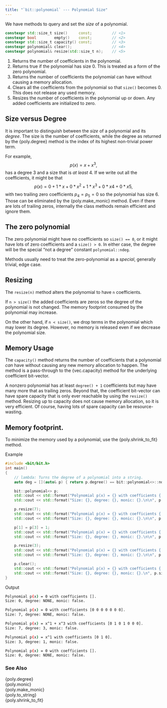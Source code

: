 ```yaml
---
title: "`bit::polynomial` --- Polynomial Size"
---
```


We have methods to query and set the *size* of a polynomial.
```cpp
constexpr std::size_t size()     const;         // <1>
constexpr bool        empty()    const;         // <2>
constexpr std::size_t capacity() const;         // <3>
constexpr polynomial& clear();                  // <4>
constexpr polynomial& resize(std::size_t n);    // <5>
```
1. Returns the number of coefficients in the polynomial.
2. Returns true if the polynomial has size 0. This is treated as a form of the zero polynomial.
3. Returns the number of coefficients the polynomial can have without causing a memory allocation.
4. Clears all the coefficients from the polynomial so that `size()` becomes 0. This does not release any used memory.
5. Resizes the number of coefficients in the polynomial up or down. Any added coefficients are initialized to zero.

## Size versus Degree

It is important to distinguish between the *size* of a polynomial and its *degree*.
The size is the number of coefficients, while the degree as returned by the {poly.degree} method
is the index of its highest non-trivial power term.

For example,
$$
p(x) = x + x^3,
$$
has a degree 3 and a size that is *at least* 4.
If we write out all the coefficients, it might be that
$$
p(x) = 0 + 1*x + 0*x^2 + 1*x^3 + 0*x4 + 0*x5,
$$
with two trailing zero coefficients $p_4 = p_5 = 0$ so the polynomial has size 6.
Those can be eliminated by the {poly.make_monic} method.
Even if there are lots of trailing zeros, internally the class methods remain efficient and ignore them.

::: {.callout-note}
# The zero polynomial
The zero polynomial might have no coefficients so `size() == 0`, or it might have lots of zero coefficients and a `size() > 0`.
In either case, the degree will be the special "not a degree" constant `polynomial::ndeg`.

Methods usually need to treat the zero-polynomial as a *special*, generally trivial, edge case.
:::

## Resizing

The `resize(n)` method alters the polynomial to have `n` coefficients.

If `n > size()` the added coefficients are zeros so the degree of the polynomial is not changed.
The memory footprint consumed by the polynomial may increase.

On the other hand, if `n < size()`, we drop terms in the polynomial which may lower its degree.
However, no memory is released even if we decrease the polynomial size.

## Memory Usage

The `capacity()` method returns the number of coefficients that a polynomial *can* have without causing any new memory allocation to happen.
The method is a pass-through to the {vec.capacity} method for the underlying coefficient bit-vector.

A nonzero polynomial has at least `degree() + 1` coefficients but may have many more that as trailing zeros.
Beyond that, the coefficient bit-vector can have spare capacity that is only ever reachable by using the `resize()` method.
Resizing up to capacity does not cause memory allocation, so it is very efficient. Of course, having lots of spare capacity can be resource-wasting.

::: {.callout-note}
# Memory footprint.
To minimize the memory used by a polynomial, use the {poly.shrink_to_fit} method.
:::

[Example]{.bt}
```cpp
#include <bit/bit.h>
int main()
{
    // lambda: Turns the degree of a polynomial into a string.
    auto deg = [](auto& p) { return p.degree() == bit::polynomial<>::ndeg ? "NONE" : std::format("{}", p.degree()); };

    bit::polynomial<> p;
    std::cout << std::format("Polynomial p(x) = {} with coefficients {:p}.\n", p, p.coefficients());
    std::cout << std::format("Size: {}, degree: {}, monic: {}.\n\n", p.size(), deg(p), p.monic());

    p.resize(7);
    std::cout << std::format("Polynomial p(x) = {} with coefficients {:p}.\n", p, p.coefficients());
    std::cout << std::format("Size: {}, degree: {}, monic: {}.\n\n", p.size(), deg(p), p.monic());

    p[1] = p[3] = 1;
    std::cout << std::format("Polynomial p(x) = {} with coefficients {:p}.\n", p, p.coefficients());
    std::cout << std::format("Size: {}, degree: {}, monic: {}.\n\n", p.size(), deg(p), p.monic());

    p.resize(3);
    std::cout << std::format("Polynomial p(x) = {} with coefficients {:p}.\n", p, p.coefficients());
    std::cout << std::format("Size: {}, degree: {}, monic: {}.\n\n", p.size(), deg(p), p.monic());

    p.clear();
    std::cout << std::format("Polynomial p(x) = {} with coefficients {:p}.\n", p, p.coefficients());
    std::cout << std::format("Size: {}, degree: {}, monic: {}.\n", p.size(), deg(p), p.monic());
}
```

[Output]{.bt}
```bash
Polynomial p(x) = 0 with coefficients [].
Size: 0, degree: NONE, monic: false.

Polynomial p(x) = 0 with coefficients [0 0 0 0 0 0 0].
Size: 7, degree: NONE, monic: false.

Polynomial p(x) = x^1 + x^3 with coefficients [0 1 0 1 0 0 0].
Size: 7, degree: 3, monic: false.

Polynomial p(x) = x^1 with coefficients [0 1 0].
Size: 3, degree: 1, monic: false.

Polynomial p(x) = 0 with coefficients [].
Size: 0, degree: NONE, monic: false.
```

### See Also
{poly.degree}      \
{poly.monic}       \
{poly.make_monic}  \
{poly.to_string}   \
{poly.shrink_to_fit}